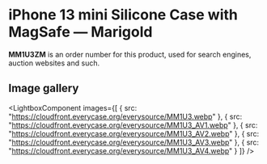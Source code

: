 
# iPhone 13 mini Silicone Case with MagSafe — Marigold

<Callout type='info' emoji='👉🏻'>**MM1U3ZM** is an order number for this product, used for search engines, auction websites and such.</Callout>

## Image gallery

<LightboxComponent
    images={[
      {
        src: "https://cloudfront.everycase.org/everysource/MM1U3.webp"
      },
      {
        src: "https://cloudfront.everycase.org/everysource/MM1U3_AV1.webp"
      },
      {
        src: "https://cloudfront.everycase.org/everysource/MM1U3_AV2.webp"
      },
      {
        src: "https://cloudfront.everycase.org/everysource/MM1U3_AV3.webp"
      },
      {
        src: "https://cloudfront.everycase.org/everysource/MM1U3_AV4.webp"
      }
    ]}
  />

